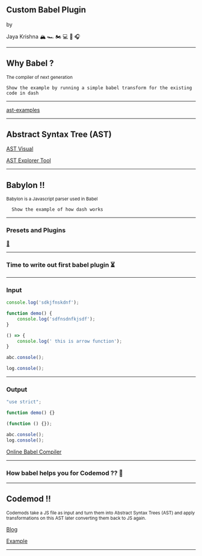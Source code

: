 

<Head>
  <title>Custom Babel Plugin</title>
</Head>

## Custom Babel Plugin

by

Jaya Krishna 🏔 🏎 🏍 💻 🏸 🎧 

---

## Why Babel ?

<small>The compiler of next generation</small>

```notes
Show the example by running a simple babel transform for the existing code in dash
```

---

[ast-examples](https://github.com/kentcdodds/asts-workshop)

---

## Abstract Syntax Tree (AST)

[AST Visual](http://resources.jointjs.com/demos/javascript-ast)

[AST Explorer Tool](https://astexplorer.net/)

---

## Babylon !!

<small>
  Babylon is a Javascript parser used in Babel
</small>

```notes
  Show the example of how dash works
```

---

### Presets and Plugins

[🔌](https://babeljs.io/docs/en/plugins)

---

### Time to write out first babel plugin ⏳

---

### Input 

```javascript
console.log('sdkjfnskdnf');

function demo() {
    console.log('sdfnsdnfkjsdf');
}

() => {
    console.log(' this is arrow function');
}

abc.console();

log.console();

```
---

### Output

```javascript
"use strict";

function demo() {}

(function () {});

abc.console();
log.console();

```

[Online Babel Compiler](https://babeljs.io/en/repl#?babili=false&browsers=&build=&builtIns=false&spec=false&loose=false&code_lz=Q&debug=false&forceAllTransforms=false&shippedProposals=false&circleciRepo=&evaluate=false&fileSize=false&timeTravel=false&sourceType=module&lineWrap=true&presets=es2015%2Ces2016%2Creact%2Cstage-2&prettier=false&targets=&version=6.26.0&envVersion=1.6.2')

---

### How babel helps you for Codemod ?? 🤔

---

## Codemod !!

<small>
  Codemods take a JS file as input and turn them into Abstract Syntax Trees (AST) and
  apply transformations on this AST later converting them back to JS again.
</small>

[Blog](https://vramana.github.io/blog/2015/12/21/codemod-tutorial/)


[Example](https://github.com/babel/babel/tree/master/codemods/babel-plugin-codemod-object-assign-to-object-spread)

---
